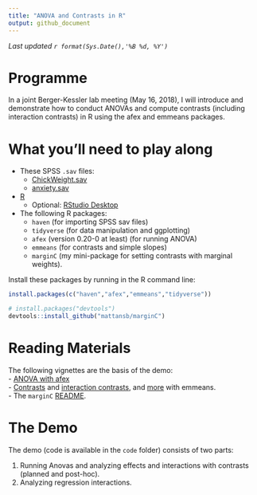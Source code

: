 ```yaml
---
title: "ANOVA and Contrasts in R"
output: github_document
---
```


<!-- README.md is generated from README.Rmd. Please edit that file -->
_Last updated `r format(Sys.Date(),'%B %d, %Y')`_

# Programme

In a joint Berger-Kessler lab meeting (May 16, 2018), I will introduce and demonstrate how to conduct ANOVAs and compute contrasts (including interaction contrasts) in R using the afex and emmeans packages.

# What you'll need to play along

  - These SPSS `.sav` files:
	  - [ChickWeight.sav](data/ChickWeight.sav)
	  - [anxiety.sav](data/anxiety.sav)
  - [R](https://cran.r-project.org/)
    - Optional: [RStudio Desktop](https://www.rstudio.com/)
  - The following R packages:  
    - `haven` (for importing SPSS sav files) 
    - `tidyverse` (for data manipulation and ggplotting)
    - `afex` (version 0.20-0 at least) (for running ANOVA)
    - `emmeans` (for contrasts and simple slopes)  
    - `marginC` (my mini-package for setting contrasts with marginal weights).

Install these packages by running in the R command line:
```r
install.packages(c("haven","afex","emmeans","tidyverse"))

# install.packages("devtools")
devtools::install_github("mattansb/marginC")
```


# Reading Materials

The following vignettes are the basis of the demo:  
  - [ANOVA with afex](https://github.com/singmann/afex/blob/master/vignettes/afex_anova_example.Rmd)  
  - [Contrasts](https://cran.r-project.org/web/packages/emmeans/vignettes/comparisons.html) and [interaction contrasts](l), and [more](https://cran.r-project.org/web/packages/emmeans/vignettes/confidence-intervals.html) with emmeans.  
  - The `marginC` [README](https://github.com/mattansb/marginC).  

# The Demo

The demo (code is available in the `code` folder) consists of two parts:  
  
  1. Running Anovas and analyzing effects and interactions with contrasts (planned and post-hoc).
  2. Analyzing regression interactions.
